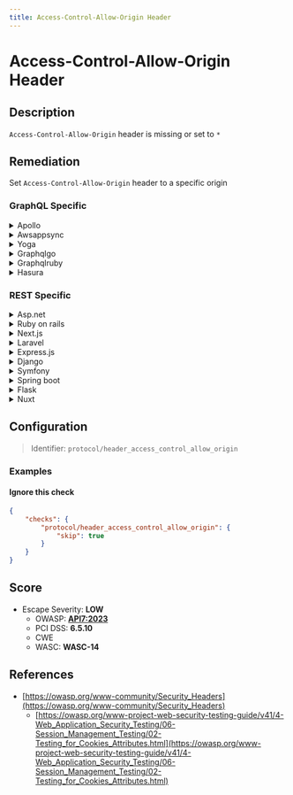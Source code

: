 ```yaml
---
title: Access-Control-Allow-Origin Header
---
```


# Access-Control-Allow-Origin Header

## Description

`Access-Control-Allow-Origin` header is missing or set to `*`

## Remediation

Set `Access-Control-Allow-Origin` header to a specific origin


### GraphQL Specific

<details>
    <summary>Apollo</summary>

When using Apollo with Express.js, [helmet](https://www.npmjs.com/package/helmet) can take care of the security headers.```javascriptconst helmet = require("helmet");...app.use(helmet);```

</details>

<details>
    <summary>Awsappsync</summary>

* Add security headers with the API GatewayPut your AppSync API behind an API Gateway and configure it to act as a proxy to your AppSync endpoint (e.g., using the HTTP Proxy feature).[API Gateway Documentation](https://docs.aws.amazon.com/apigateway/latest/developerguide/welcome.html) Then you can manually add headers to each resource. (There is only one resource if your API Gateway is only used to proxy a single AppSync endpoint)Here is an example of security headers you can add :```Cache-Control: no-store Content-Security-Policy: default-src 'self'Strict-Transport-Security: max-age=63072000 X-Content-Type-Options: nosniffX-Frame-Options: SAMEORIGINX-XSS-Protection: 1; mode=block```* Add security headers using only AWS AppSync AWS AppSync currently does not allow to append custom headers to every response. However, custom response headers can be configured individually for every resolver by using response mapping templates.To do this, go to:   - AppSync > {Your App} > SchemaFor every attached resolver :   - Go to the resolver configuration   - In the "Configure the response mapping template" section, add this :```php$util.http.addResponseHeader("Cache-Control", "no-store")$util.http.addResponseHeader("Content-Security-Policy" , "default-src 'self'")$util.http.addResponseHeader("Strict-Transport-Security", "max-age=63072000")$util.http.addResponseHeader("X-Content-Type-Options", "nosniff")$util.http.addResponseHeader("X-Frame-Options", "SAMEORIGIN")$util.http.addResponseHeader("X-XSS-Protection", "1; mode=block") ```You can safely ignore this warning if you did this for every single resolver.However, it may still appear here as GraphQL requests like `query { __typename }` are not associated with a resolver; therefore, you cannot add custom response headers. (Which doesn't matter as such requests cannot leak data as no actual field is queried)[AWS AppSync adds support for custom response headers](https://aws.amazon.com/about-aws/whats-new/2022/02/aws-appsync-support-custom-response-headers/) [HTTP helpers in $util.http](https://docs.aws.amazon.com/appsync/latest/devguide/http-helpers-in-utils-http.html) [Resolver Mapping Template Programming Guide](https://docs.aws.amazon.com/appsync/latest/devguide/resolver-mapping-template-reference-programming-guide.html)

</details>

<details>
    <summary>Yoga</summary>

For GraphQL Yoga, you can use middleware to set the `Access-Control-Allow-Origin` header appropriately. Here's an example using Express middleware:

</details>

<details>
    <summary>Graphqlgo</summary>

You can use a HTTP middleware to add security headers.For instance, with [srikrsna/security-headers](https://github.com/srikrsna/security-headers): ```goimport (  secure "github.com/srikrsna/security-headers") h := handler.New(&handler.Config{  Schema:   &schema,  ...})s := &secure.Secure{  STSIncludeSubdomains: true,  STSPreload:           true,  STSMaxAgeSeconds:     90,  FrameOption: secure.FrameAllowFrom,  FrameOrigin: "https://example.com/",  ContentTypeNoSniff: true,  XSSFilterBlock: true,  HPKPPins: []string{  "HBkhsug765gdKHhvdj6jdb7jJh/j+soZS7sWs=",  "hjshHSHU68hbdkHhvdkgksgsg+jd/jHJ68HBH=",  },  HPKPMaxAge:            5184000,  HPKPReportURI:         "https://www.example.org/hpkp-report",  HPKPIncludeSubdomains: true,  ExpectCTMaxAge:    5184000,  ExpectCTEnforce:   true,  ExpectCTReportUri: "https://www.example.org/ct-report",  ReferrerPolicy: secure.ReferrerStrictOriginWhenCrossOrigin,}http.Handle("/graphql", s.Middleware()(h))http.ListenAndServe(":8082", nil)```

</details>

<details>
    <summary>Graphqlruby</summary>

In Ruby on Rails with GraphQL-Ruby, you can set the `Access-Control-Allow-Origin` header in your controller:

</details>

<details>
    <summary>Hasura</summary>

With Hasura, you can set the `Access-Control-Allow-Origin` header using environment variables or in the reverse proxy (like Nginx) sitting in front of Hasura:

</details>


### REST Specific

<details>
    <summary>Asp.net</summary>

In ASP.NET, use the `Web.config` file or middleware to set the `Access-Control-Allow-Origin` header:

</details>

<details>
    <summary>Ruby on rails</summary>

In Ruby on Rails, set the `Access-Control-Allow-Origin` header in the `application.rb` file or in a specific controller:

</details>

<details>
    <summary>Next.js</summary>

In Next.js, you can customize the server-side response headers using API routes:

</details>

<details>
    <summary>Laravel</summary>

In Laravel, use middleware to set the `Access-Control-Allow-Origin` header:

</details>

<details>
    <summary>Express.js</summary>

In Express.js, use middleware to set the `Access-Control-Allow-Origin` header:

</details>

<details>
    <summary>Django</summary>

In Django, use middleware to set the `Access-Control-Allow-Origin` header:

</details>

<details>
    <summary>Symfony</summary>

In Symfony, set the `Access-Control-Allow-Origin` header in your controller or use the `nelmio_cors` bundle:

</details>

<details>
    <summary>Spring boot</summary>

In Spring Boot, configure CORS globally or use annotations to set the `Access-Control-Allow-Origin` header:

</details>

<details>
    <summary>Flask</summary>

In Flask, use the `flask_cors` extension to set the `Access-Control-Allow-Origin` header:

</details>

<details>
    <summary>Nuxt</summary>

In Nuxt.js, configure the `nuxt.config.js` file or use server middleware to set the `Access-Control-Allow-Origin` header:

</details>

## Configuration

> Identifier: `protocol/header_access_control_allow_origin`



### Examples



#### Ignore this check

```json
{
    "checks": {
        "protocol/header_access_control_allow_origin": {
            "skip": true
        }
    }
}
```




## Score

- Escape Severity: **<span className="low-severity">LOW</span>**
  - OWASP: **[API7:2023](https://github.com/OWASP/API-Security/blob/master/editions/2023/en/0xa7-server-side-request-forgery.md)**
  - PCI DSS: **6.5.10**
  - CWE
  - WASC: **WASC-14**
  
  






## References

- [https://owasp.org/www-community/Security_Headers](https://owasp.org/www-community/Security_Headers)
  - [https://owasp.org/www-project-web-security-testing-guide/v41/4-Web_Application_Security_Testing/06-Session_Management_Testing/02-Testing_for_Cookies_Attributes.html](https://owasp.org/www-project-web-security-testing-guide/v41/4-Web_Application_Security_Testing/06-Session_Management_Testing/02-Testing_for_Cookies_Attributes.html)
  